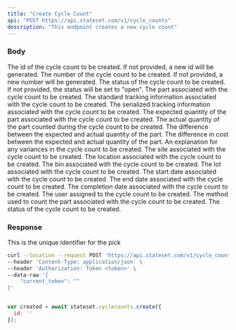 ```yaml
---
title: "Create Cycle Count"
api: "POST https://api.stateset.com/v1/cycle_counts"
description: "This endpoint creates a new cycle count"
---
```


### Body

<ParamField body="id" required="false">
  The id of the cycle count to be created. If not provided, a new id will be generated.
</ParamField>

<ParamField body="cycle_count_number" required="false">
  The number of the cycle count to be created. If not provided, a new number will be generated.
</ParamField>

<ParamField body="status" required="false">
  The status of the cycle count to be created. If not provided, the status will be set to "open".
</ParamField>

<ParamField body="part" required="false">
  The part associated with the cycle count to be created.
</ParamField>

<ParamField body="standard_tracking" required="false">
  The standard tracking information associated with the cycle count to be created.
</ParamField>

<ParamField body="serialized_tracking" required="false">
  The serialized tracking information associated with the cycle count to be created.
</ParamField>

<ParamField body="quantity_expected" required="false">
  The expected quantity of the part associated with the cycle count to be created.
</ParamField>

<ParamField body="quantity_counted" required="false">
  The actual quantity of the part counted during the cycle count to be created.
</ParamField>

<ParamField body="variance_quantity" required="false">
  The difference between the expected and actual quantity of the part.
</ParamField>

<ParamField body="variance_cost" required="false">
  The difference in cost between the expected and actual quantity of the part.
</ParamField>

<ParamField body="explanation" required="false">
  An explanation for any variances in the cycle count to be created.
</ParamField>

<ParamField body="site" required="false">
  The site associated with the cycle count to be created.
</ParamField>

<ParamField body="location" required="false">
  The location associated with the cycle count to be created.
</ParamField>

<ParamField body="bin" required="false">
  The bin associated with the cycle count to be created.
</ParamField>

<ParamField body="lot" required="false">
  The lot associated with the cycle count to be created.
</ParamField>

<ParamField body="scheduled_start_date" required="false">
  The start date associated with the cycle count to be created.
</ParamField>

<ParamField body="scheduled_end_date" required="false">
  The end date associated with the cycle count to be created.
</ParamField>

<ParamField body="completed_date" required="false">
  The completion date associated with the cycle count to be created.
</ParamField>

<ParamField body="assigned_user" required="false">
  The user assigned to the cycle count to be created.
</ParamField>

<ParamField body="method" required="false">
  The method used to count the part associated with the cycle count to be created.
</ParamField>

<ParamField body="status" required="false">
  The status of the cycle count to be created.
</ParamField>

### Response

<ResponseField name="id" type="string">
  This is the unique identifier for the pick
</ResponseField>

</Expandable>

</ResponseField>


<RequestExample>

```bash cURL
curl --location --request POST 'https://api.stateset.com/v1/cycle_counts' \
--header 'Content-Type: application/json' \
--header 'Authorization: Token <token>' \
--data-raw '{
    "current_token": ""
}'
```

```javascript Node.js

var created = await stateset.cyclecounts.create({
  id: ''
});

```

</RequestExample>

<ResponseExample>

```json Response


```

</ResponseExample>